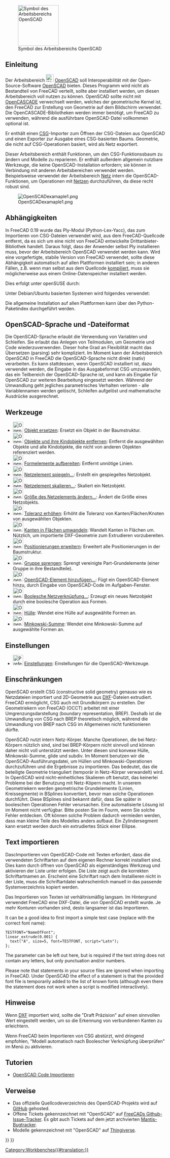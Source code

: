 <languages/>

{{Docnav/de
|[[Mesh_Workbench/de|Arbeitsbereich Mesh]]
|[[Part_Workbench/de|Arbeitsbereich Part]]
|IconL=Workbench_Mesh.svg
|IconR=Workbench_Part.svg
}}

[[Image:Workbench_OpenSCAD.svg|thumb|128px|Symbol des Arbeitsbereichs OpenSCAD]]

{{TOCright}}

<span id="Introduction"></span>
==Einleitung==

Der Arbeitsbereich [[Image:Workbench_OpenSCAD.svg|24px]] [[OpenSCAD_Workbench/de|OpenSCAD]] soll Interoperabilität mit der Open-Source-Software [https://www.openscad.org/ OpenSCAD] bieten. Dieses Programm wird nicht als Bestandteil von FreeCAD verteilt, sollte aber installiert werden, um diesen Arbeitsbereich voll nutzen zu können. OpenSCAD sollte nicht mit [[OpenCASCADE/de|OpenCASCADE]] verwechselt werden, welches der geometrische Kernel ist, den FreeCAD zur Erstellung von Geometrie auf dem Bildschirm verwendet. Die OpenCASCADE-Bibliotheken werden immer benötigt, um FreeCAD zu verwenden, während die ausführbare OpenSCAD-Datei vollkommen optional ist.

Er enthält einen [[OpenSCAD_CSG/de|CSG]]-Importer zum Öffnen der CSG-Dateien aus OpenSCAD und einen Exporter zur Ausgabe eines CSG-basierten Baums. Geometrie, die nicht auf CSG-Operationen basiert, wird als Netz exportiert.

Dieser Arbeitsbereich enthält Funktionen, um den CSG-Funktionssbaum zu ändern und Modelle zu reparieren. Er enthält außerdem allgemein nutzbare Werkzeuge, die keine OpenSCAD-Installation erfordern; sie können in Verbindung mit anderen Arbeitsbereichen verwendet werden. Beispielsweise verwendet der Arbeitsbereich [[Mesh_Workbench/de|Netz]] intern die OpenSCAD-Funktionen, um Operationen mit [[mesh/de|Netzen]] durchzuführen, da diese recht robust sind.

[[Image:OpenSCADexamaple1.png]]

<span id="Dependencies"></span>
== Abhängigkeiten ==

In FreeCAD 0.19 wurde das Ply-Modul (Python-Lex-Yacc), das zum Importieren von CSG-Dateien verwendet wird, aus dem FreeCAD-Quellcode entfernt, da es sich um eine nicht von FreeCAD entwickelte Drittanbieter-Bibliothek handelt. Daraus folgt, dass der Anwender selbst Ply installieren muss, bevor der Arbeitsbereich OpenSCAD verwendet werden kann. Wird eine vorgefertigte, stabile Version von FreeCAD verwendet, sollte diese Abhängigkeit automatisch auf allen Plattformen installiert sein; in anderen Fällen, z.B. wenn man selbst aus dem Quellcode [[Compiling/de|kompiliert]], muss sie möglicherweise aus einem Online-Datenspeicher installiert werden.

Dies erfolgt unter openSUSE durch:

{{Code|code=
sudo zypper install python3-ply
}}

Unter Debian/Ubuntu basierten Systemen wird folgendes verwendet:

{{Code|code=
sudo apt install python3-ply
}}

Die allgemeine Installation auf allen Plattformen kann über den Python-Paketindex durchgeführt werden.

{{Code|code=
pip3 install --user ply
}}

<span id="OpenSCAD_language_and_file_format"></span>
== OpenSCAD-Sprache und -Dateiformat ==

Die OpenSCAD-Sprache erlaubt die Verwendung von Variablen und Schleifen. Sie erlaubt das Anlegen von Teilmodulen, um Geometrie und Code wiederzuverwenden. Dieser hohe Grad an Flexibilität macht das Übersetzen (parsing) sehr kompliziert. Im Moment kann der Arbeitsbereich OpenSCAD in FreeCAD die OpenSCAD-Sprache nicht direkt (nativ) verarbeiten. Es kann stattdessen, wenn OpenSCAD installiert ist, dazu verwendet werden, die Eingabe in das Ausgabeformat CSG umzuwandeln, das ein Teilbereich der OpenSCAD-Sprache ist, und kann als Eingabe für OpenSCAD zur weiteren Bearbeitung eingesetzt werden. Während der Umwandlung geht jegliches parametrisches Verhalten verloren - alle Variablennamen werden gelöscht, Schleifen aufgelöst und mathematische Ausdrücke ausgerechnet.

<span id="Tools"></span>
==Werkzeuge==

* [[Image:OpenSCAD_ReplaceObject.svg|32px]] [[OpenSCAD_ReplaceObject/de|Objekt ersetzen]]: Ersetzt ein Objekt in der Baumstruktur.
* [[Image:OpenSCAD_RemoveSubtree.svg|32px]] [[OpenSCAD_RemoveSubtree/de|Objekte und ihre Kindobjekte entfernen]]: Entfernt die ausgewählten Objekte und alle Kindobjekte, die nicht von anderen Objekten referenziert werden.
* [[Image:OpenSCAD_RefineShapeFeature.svg|32px]] [[OpenSCAD_RefineShapeFeature/de|Formelemente aufbereiten]]: Entfernt unnötige Linien.
* [[Image:OpenSCAD_MirrorMeshFeature.svg|32px]] [[OpenSCAD_MirrorMeshFeature/de|Netzelement spiegeln...]]: Erstellt ein gespiegeltes Netzobjekt.
* [[Image:OpenSCAD_ScaleMeshFeature.svg|32px]] [[OpenSCAD_ScaleMeshFeature/de| Netzelement skalieren...]]: Skaliert ein Netzobjekt.
* [[Image:OpenSCAD_ResizeMeshFeature.svg|32px]] [[OpenSCAD_ResizeMeshFeature/de|Größe des Netzelements ändern...]]: Ändert die Größe eines Netzobjekts.
* [[Image:OpenSCAD_IncreaseToleranceFeature.svg|32px]] [[OpenSCAD_IncreaseToleranceFeature/de|Toleranz erhöhen]]: Erhöht die Toleranz von Kanten/Flächen/Knoten von ausgewählten Objekten.
* [[Image:OpenSCAD_Edgestofaces.svg|32px]] [[OpenSCAD_Edgestofaces/de|Kanten in Flächen umwandeln]]: Wandelt Kanten in Flächen um. Nützlich, um importierte DXF-Geometrie zum Extrudieren vorzubereiten.
* [[Image:OpenSCAD_ExpandPlacements.svg|32px]] [[OpenSCAD_ExpandPlacements/de|Positionierungen erweitern]]: Erweitert alle Positionierungen in der Baumstruktur.
* [[Image:OpenSCAD_ExplodeGroup.svg|32px]] [[OpenSCAD_ExplodeGroup/de|Gruppe sprengen]]: Sprengt vereinigte Part-Grundelemente (einer Gruppe in ihre Bestandteile). 
* [[Image:OpenSCAD_AddOpenSCADElement.svg|32px]] [[OpenSCAD_AddOpenSCADElement/de|OpenSCAD-Element hinzufügen...]]: Fügt ein OpenSCAD-Element hinzu, durch Eingabe von OpenSCAD-Code im Aufgaben-Fenster.
* [[Image:OpenSCAD_MeshBoolean.svg|32px]] [[OpenSCAD_MeshBoolean/de|Boolesche Netzverknüpfung...]]: Erzeugt ein neues Netzobjekt durch eine boolesche Operation aus Formen.
* [[Image:OpenSCAD_Hull.svg|32px]] [[OpenSCAD_Hull/de|Hülle]]: Wendet eine Hülle auf ausgewählte Formen an.
* [[Image:OpenSCAD_Minkowski.svg|32px]] [[OpenSCAD_Minkowski/de|Minkowski-Summe]]: Wendet eine Minkowski-Summe auf ausgewählte Formen an.

<span id="Preferences"></span>
==Einstellungen==

* [[Image:Preferences-openscad.svg|32px]] [[OpenSCAD_Preferences/de|Einstellungen]]: Einstellungen für die OpenSCAD-Werkzeuge.

<span id="Limitations"></span>
==Einschränkungen==

OpenSCAD erstellt CSG (constructive solid geometry) genauso wie es Netzdateien importiert und 2D-Geometrie aus [[DXF/de|DXF]]-Dateien extrudiert. FreeCAD ermöglicht, CSG auch mit Grundkörpern zu erstellen. Der Geometriekern von FreeCAD (OCCT) arbeitet mit einer Umgrenzungsdarstellung (boundary representation, BREP). Deshalb ist die Umwandlung von CSG nach BREP theoretisch möglich, während die Umwandlung von BREP nach CSG im Allgemeinen nicht funktionieren dürfte.

OpenSCAD nutzt intern Netz-Körper. Manche Operationen, die bei Netz-Körpern nützlich sind, sind bei BREP-Körpern nicht sinnvoll und können daher nicht voll unterstützt werden. Unter diesen sind konvexe Hülle, Minkowski-Summe, glide und subdiv. Im Moment benutzen wir die OpenSCAD-Ausführungsdatei, um Hüllen und Minkowski-Operationen durchzuführen und die Ergebnisse zu importieren. Das bedeutet, das die beteiligte Geometrie trianguliert (temporär in Netz-Körper verwandelt) wird. In OpenSCAD wird nicht-einheitliches Skalieren oft benutzt, das keinerlei Probleme bei der Benutzung mit Netz-Köpern macht. In unserem Geometriekern werden geometrische Grundelemente (Linien, Kreissegmente) in BSplines konvertiert, bevor man solche Operationen durchführt. Diese BSplines sind bekannt dafür, dass Sie später in booleschen Operationen Fehler verursachen. Eine automatisierte Lösung ist im Moment nicht verfügbar. Bitte posten Sie im Fourm, wenn Sie solche Fehler entdecken. Oft können solche Problem dadurch vermieden werden, dass man kleine Teile des Modelles anders aufbaut. Ein Zylindersegment kann ersetzt werden durch ein extrudiertes Stück einer Ellipse.

<span id="Importing_text"></span>
==Text importieren==

DascImportieren von OpenSCAD-Code mit Texten erfordert, dass die verwendeten Schriftarten auf dem eigenen Rechner korrekt installiert sind. Dies kann durch öffnen von OpenSCAD als eigenständiges Werkzeug und aktivieren der Liste unter {{MenuCommand|Help → Font List}} erfolgen. Die Liste zeigt auch die korrekten Schriftartnamen an. Erscheint eine Schriftart nach dem Installieren nicht in der Liste, muss die Schriftartdatei wahrscheinlich manuell in das passende Systemverzeichnis kopiert werden.

Das Importieren von Texten ist verhältnismäßig langsam. Im Hintergrund verwendet FreeCAD eine DXF-Datei, die von OpenSCAD erstellt wurde. Je mehr Konturen vorhanden sind, desto langsamer ist das Importieren.

It can be a good idea to first import a simple test case (replace {{Incode|NameOfFont}} with the correct font name):

<pre>
TESTFONT="NameOfFont";
linear_extrude(0.001) {
  text("A", size=5, font=TESTFONT, script="Latn");
};
</pre>

The {{Incode|<nowiki>script="Latn"</nowiki>}} parameter can be left out here, but is required if the text string does not contain any letters, but only punctuation and/or numbers.

Please note that {{Incode|<nowiki>use <FONT>;</nowiki>}} statements in your source files are ignored when importing in FreeCAD. Under OpenSCAD the effect of a {{Incode|use}} statement is that the provided font file is temporarily added to the list of known fonts (although even there the statement does not work when a script is modified interactively).

<span id="Hints"></span>
== Hinweise ==

Wenn [[DXF/de|DXF]] importiert wird, sollte die "Draft Präzision" auf einen sinnvollen Wert eingestellt werden, um so die Erkennung von verbundenen Kanten zu erleichtern.

Wenn FreeCAD beim Importieren von CSG abstürzt, wird dringend empfohlen, "Modell automatisch nach Boolescher Verknüpfung überprüfen" im Menü {{MenuCommand|Bearbeiten → Einstellungen → Part/Part Design → Allgemein → Modelleinstellungen}} zu aktivieren.

<span id="Tutorials"></span>
== Tutorien ==

* [[Import_OpenSCAD_code/de|OpenSCAD Code Importieren]]

<span id="Links"></span>
== Verweise ==

* Das offizielle Quellcodeverzeichnis des OpenSCAD-Projekts wird auf [https://github.com/openscad/openscad GitHub] gehosted.
* Offene Tickets gekennzeichnet mit "OpenSCAD" auf [https://github.com/FreeCAD/FreeCAD/labels/WB%20OpenSCAD FreeCADs Github-Issue-Tracker]. Es gibt auch Tickets auf dem jetzt archvierten [https://freecadweb.org/tracker/search.php?tag_string=OpenSCAD Mantis-Bugtracker].   
* Modelle gekennzeichnet mit "OpenSCAD" auf [http://www.thingiverse.com/tag:openscad Thingiverse].


{{Docnav/de
|[[Mesh_Workbench/de|Arbeitsbereich Mesh]]
|[[Part_Workbench/de|Arbeitsbereich Part]]
|IconL=Workbench_Mesh.svg
|IconR=Workbench_Part.svg
}}

{{OpenSCAD Tools navi{{#translation:}}}}
{{Userdocnavi{{#translation:}}}}
[[Category:Workbenches{{#translation:}}]]